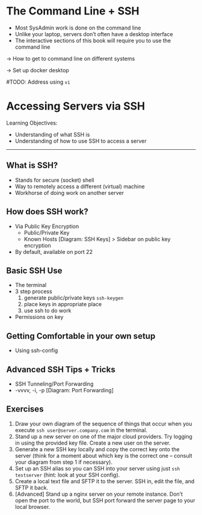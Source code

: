 # The Command Line + SSH {#command-line}

* Most SysAdmin work is done on the command line
* Unlike your laptop, servers don't often have a desktop interface
* The interactive sections of this book will require you to use the command line

-> How to get to command line on different systems

-> Set up docker desktop

#TODO: Address using `vi`

# Accessing Servers via SSH {#ssh}

Learning Objectives:

* Understanding of what SSH is
* Understanding of how to use SSH to access a server

---

## What is SSH?
  * Stands for secure (socket) shell
  * Way to remotely access a different (virtual) machine
  * Workhorse of doing work on another server
  
## How does SSH work?
  * Via Public Key Encryption
    * Public/Private Key
    * Known Hosts
  [Diagram: SSH Keys]
  > Sidebar on public key encryption
  * By default, available on port 22

## Basic SSH Use
  * The terminal
  * 3 step process
    1. generate public/private keys `ssh-keygen`
    2. place keys in appropriate place
    3. use ssh to do work
  * Permissions on key

## Getting Comfortable in your own setup    
  * Using ssh-config
 
## Advanced SSH Tips + Tricks
  * SSH Tunneling/Port Forwarding
  * -vvvv, -i, -p
  [Diagram: Port Forwarding]
  
## Exercises
1. Draw your own diagram of the sequence of things that occur when you execute
`ssh user@server.company.com` in the terminal.
2. Stand up a new server on one of the major cloud providers. Try logging in
using the provided key file. Create a new user on the server.
3. Generate a new SSH key locally and copy the correct key onto the server (think for a moment about which key is the correct one -- consult your diagram from step 1 if necessary).
4. Set up an SSH alias so you can SSH into your server using just `ssh testserver` (hint: look at your SSH config).
5. Create a local text file and SFTP it to the server. SSH in, edit the file, and SFTP it back.
6. [Advanced] Stand up a nginx server on your remote instance. Don't open the port to the world, but SSH port forward the server page to your local browser.


